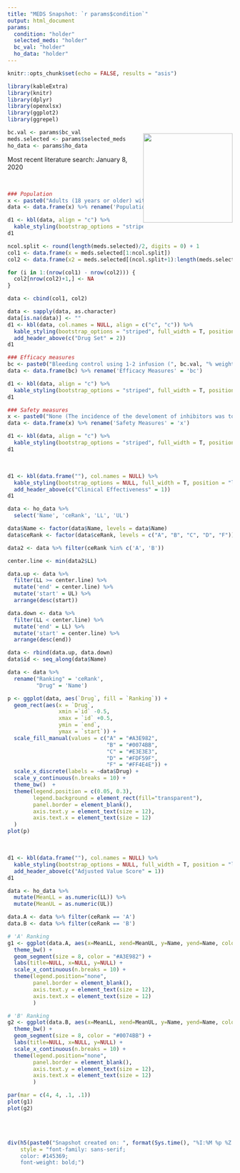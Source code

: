 ```yaml
---
title: "MEDS Snapshot: `r params$condition`"
output: html_document
params:
  condition: "holder"
  selected_meds: "holder"
  bc_val: "holder"
  ho_data: "holder"
---
```


<style>
  .flat-table {
    display: block;
    font-family: sans-serif;
    -webkit-font-smoothing: antialiased;
    font-size: 115%;
    overflow: auto;
    width: auto;
  }
  h1 {
  color: #145369;
  font-weight: bold;
  }
  table {
  width: 100%;
  margin-bottom: 0px !important;
  }
  thead {
    background-color: #0079C2;
    color: white;
    font-weight: normal;
    padding: 20px 30px;
    text-align: center;
  }
  tbody {
    background-color: rgb(255, 255, 255);
    color: rgb(111, 111, 111);
    padding: 20px 30px;
  }
</style>

```r
knitr::opts_chunk$set(echo = FALSE, results = "asis")

library(kableExtra)
library(knitr)
library(dplyr)
library(openxlsx)
library(ggplot2)
library(ggrepel)

bc.val <- params$bc_val
meds.selected <- params$selected_meds
ho_data <- params$ho_data
```

<img style="float: right; width: 200px; margin-top: -50px" src="https://www.bcbs.com/themes/custom/bcbs/img/full-logo.svg">


Most recent literature search: January 8, 2020

\

```r
### Population
x <- paste0("Adults (18 years or older) with severe Hemophilia A (Factor VIII Levels <1% or <2%)")
data <- data.frame(x) %>% rename('Population' = 'x')

d1 <- kbl(data, align = "c") %>%
  kable_styling(bootstrap_options = "striped", full_width = T, position = "left")
d1
```

```r
ncol.split <- round(length(meds.selected)/2, digits = 0) + 1
col1 <- data.frame(x = meds.selected[1:ncol.split])
col2 <- data.frame(x2 = meds.selected[(ncol.split+1):length(meds.selected)])

for (i in 1:(nrow(col1) - nrow(col2))) {
  col2[nrow(col2)+1,] <- NA
}

data <- cbind(col1, col2)

data <- sapply(data, as.character) 
data[is.na(data)] <- ""
d1 <- kbl(data, col.names = NULL, align = c("c", "c")) %>%
  kable_styling(bootstrap_options = "striped", full_width = T, position = "left") %>%
  add_header_above(c("Drug Set" = 2))
d1
```

```r

### Efficacy measures
bc <- paste0("Bleeding control using 1-2 infusion (", bc.val, "% weight)")
data <- data.frame(bc) %>% rename('Efficacy Measures' = 'bc')

d1 <- kbl(data, align = "c") %>%
  kable_styling(bootstrap_options = "striped", full_width = T, position = "left")
d1

### Safety measures
x <- paste0("None (The incidence of the develoment of inhibitors was too small to detect a difference, with most studies reporting zero)")
data <- data.frame(x) %>% rename('Safety Measures' = 'x')

d1 <- kbl(data, align = "c") %>%
  kable_styling(bootstrap_options = "striped", full_width = T, position = "left")
d1
```

\

```r

d1 <- kbl(data.frame(""), col.names = NULL) %>%
  kable_styling(bootstrap_options = NULL, full_width = T, position = "left") %>%
  add_header_above(c("Clinical Effectiveness" = 1))
d1

data <- ho_data %>%
  select('Name', 'ceRank', 'LL', 'UL')

data$Name <- factor(data$Name, levels = data$Name)
data$ceRank <- factor(data$ceRank, levels = c("A", "B", "C", "D", "F"))

data2 <- data %>% filter(ceRank %in% c('A', 'B'))

center.line <- min(data2$LL)

data.up <- data %>%
  filter(LL >= center.line) %>%
  mutate('end' = center.line) %>%
  mutate('start' = UL) %>%
  arrange(desc(start))

data.down <- data %>%
  filter(LL < center.line) %>%
  mutate('end' = LL) %>%
  mutate('start' = center.line) %>%
  arrange(desc(end))

data <- rbind(data.up, data.down)
data$id <- seq_along(data$Name)

data <- data %>% 
  rename("Ranking" = 'ceRank',
         "Drug" = 'Name')

p <- ggplot(data, aes(`Drug`, fill = `Ranking`)) + 
  geom_rect(aes(x = `Drug`,
                xmin =`id` -0.5, 
                xmax = `id` +0.5, 
                ymin = `end`,
                ymax = `start`)) +
  scale_fill_manual(values = c("A" = "#A3E982",
                               "B" = "#0074BB",
                               "C" = "#E3E3E3",
                               "D" = "#FDF59F",
                               "F" = "#FF4E4E")) +
  scale_x_discrete(labels = ~data$Drug) +
  scale_y_continuous(n.breaks = 10) +
  theme_bw()  +
  theme(legend.position = c(0.05, 0.3),
        legend.background = element_rect(fill="transparent"),
        panel.border = element_blank(),
        axis.text.y = element_text(size = 12),
        axis.text.x = element_text(size = 12)
  )
plot(p)

```

\

```r

d1 <- kbl(data.frame(""), col.names = NULL) %>%
  kable_styling(bootstrap_options = NULL, full_width = T, position = "left") %>%
  add_header_above(c("Adjusted Value Score" = 1))
d1

data <- ho_data %>%
  mutate(MeanLL = as.numeric(LL)) %>%
  mutate(MeanUL = as.numeric(UL)) 

data.A <- data %>% filter(ceRank == 'A')
data.B <- data %>% filter(ceRank == 'B')

# 'A' Ranking
g1 <- ggplot(data.A, aes(x=MeanLL, xend=MeanUL, y=Name, yend=Name, color=ceRank)) +
  theme_bw() +
  geom_segment(size = 8, color = "#A3E982") +
  labs(title=NULL, x=NULL, y=NULL) +
  scale_x_continuous(n.breaks = 10) +
  theme(legend.position="none",
        panel.border = element_blank(),
        axis.text.y = element_text(size = 12),
        axis.text.x = element_text(size = 12)
        )

# 'B' Ranking
g2 <- ggplot(data.B, aes(x=MeanLL, xend=MeanUL, y=Name, yend=Name, color=ceRank)) +
  theme_bw() +
  geom_segment(size = 8, color = "#0074BB") +
  labs(title=NULL, x=NULL, y=NULL) +
  scale_x_continuous(n.breaks = 10) +
  theme(legend.position="none",
        panel.border = element_blank(),
        axis.text.y = element_text(size = 12),
        axis.text.x = element_text(size = 12)
        )

par(mar = c(4, 4, .1, .1))
plot(g1)
plot(g2)

```

\
\


```r

div(h5(paste0("Snapshot created on: ", format(Sys.time(), "%I:%M %p %Z  %m-%d-%Y"))), 
    style = "font-family: sans-serif; 
    color: #145369;
    font-weight: bold;")

```
